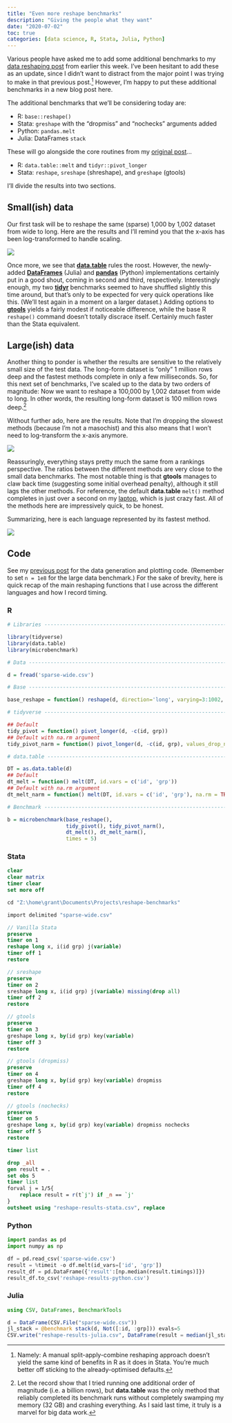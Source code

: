 ```yaml
---
title: "Even more reshape benchmarks"
description: "Giving the people what they want"
date: "2020-07-02"
toc: true
categories: [data science, R, Stata, Julia, Python]
---
```


Various people have asked me to add some additional benchmarks to my [data reshaping post](../reshape-benchmarks/) from earlier this week. I've been hesitant to add these as an update, since I didn't want to distract from the major point I was trying to make in that previous post.[^1] However, I'm happy to put these additional benchmarks in a new blog post here.

The additional benchmarks that we'll be considering today are: 

- R: `base::reshape()`
- Stata: `greshape` with the "dropmiss" and "nochecks" arguments added
- Python: `pandas.melt`
- Julia: DataFrames `stack`

These will go alongside the core routines from my [original post](../reshape-benchmarks/)... 

- R: `data.table::melt` and `tidyr::pivot_longer`
- Stata: `reshape`, `sreshape` (shreshape), and  `greshape` (gtools)

I'll divide the results into two sections.

## Small(ish) data

Our first task will be to reshape the same (sparse) 1,000 by 1,002 dataset from wide to long. Here are the results and I'll remind you that the x-axis has been log-transformed to handle scaling.

![](reshape-benchmarks2-all.png)

Once more, we see that [**data.table**](https://rdatatable.gitlab.io/data.table) rules the roost. However, the newly-added [**DataFrames**](https://juliadata.github.io/DataFrames.jl/stable/) (Julia) and [**pandas**](https://pandas.pydata.org/) (Python) implementations certainly put in a good shout, coming in second and third, respectively. Interestingly enough, my two [**tidyr**](https://tidyr.tidyverse.org/) benchmarks seemed to have shuffled slightly this time around, but that's only to be expected for very quick operations like this. (We'll test again in a moment on a larger dataset.) Adding options to [**gtools**](https://gtools.readthedocs.io/) yields a fairly modest if noticeable difference, while the base R `reshape()` command doesn't totally discrace itself. Certainly much faster than the Stata equivalent.

## Large(ish) data

Another thing to ponder is whether the results are sensitive to the relatively small size of the test data. The long-form dataset is "only" 1 million rows deep and the fastest methods complete in only a few milliseconds. So, for this next set of benchmarks, I've scaled up to the data by two orders of magnitude: Now we want to reshape a 100,000 by 1,002 dataset from wide to long. In other words, the resulting long-form dataset is 100 million rows deep.[^2]

Without further ado, here are the results. Note that I'm dropping the slowest methods (because I'm not a masochist) and this also means that I won't need to log-transform the x-axis anymore.

![](reshape-benchmarks2-big.png)

Reassuringly, everything stays pretty much the same from a rankings perspective. The ratios between the different methods are very close to the small data benchmarks. The most notable thing is that **gtools** manages to claw back time (suggesting some initial overhead penalty), although it still lags the other methods. For reference, the default **data.table** `melt()` method completes in just over a second on my [laptop](https://wiki.archlinux.org/index.php?title=Dell_Precision_5530), which is just crazy fast. All of the methods here are impressively quick, to be honest.

Summarizing, here is each language represented by its fastest method.

![](reshape-benchmarks2-big-fastest.png)

[^1]: Namely: A manual split-apply-combine reshaping approach doesn't yield the same kind of benefits in R as it does in Stata. You're much better off sticking to the already-optimised defaults.

[^2]: Let the record show that I tried running one additional order of magnitude (i.e. a billion rows), but **data.table** was the only method that reliably completed its benchmark runs without completely swamping my memory (32 GB) and crashing everything. As I said last time, it truly is a marvel for big data work.

## Code

See my [previous post](../reshape-benchmarks/) for the data generation and plotting code. (Remember to set `n = 1e8` for the large data benchmark.) For the sake of brevity, here is quick recap of the main reshaping functions that I use across the different languages and how I record timing.

### R

```r
# Libraries ---------------------------------------------------------------

library(tidyverse)
library(data.table)
library(microbenchmark)

# Data --------------------------------------------------------------------

d = fread('sparse-wide.csv')

# Base --------------------------------------------------------------------

base_reshape = function() reshape(d, direction='long', varying=3:1002, sep="")

# tidyverse ---------------------------------------------------------------

## Default
tidy_pivot = function() pivot_longer(d, -c(id, grp))
## Default with na.rm argument
tidy_pivot_narm = function() pivot_longer(d, -c(id, grp), values_drop_na = TRUE)

# data.table --------------------------------------------------------------

DT = as.data.table(d)
## Default
dt_melt = function() melt(DT, id.vars = c('id', 'grp'))
## Default with na.rm argument
dt_melt_narm = function() melt(DT, id.vars = c('id', 'grp'), na.rm = TRUE)

# Benchmark ---------------------------------------------------------------

b = microbenchmark(base_reshape(),
                   tidy_pivot(), tidy_pivot_narm(),
                   dt_melt(), dt_melt_narm(),  
                   times = 5)
```

### Stata

```stata
clear
clear matrix
timer clear
set more off

cd "Z:\home\grant\Documents\Projects\reshape-benchmarks"

import delimited "sparse-wide.csv"

// Vanilla Stata
preserve
timer on 1
reshape long x, i(id grp) j(variable) 
timer off 1
restore

// sreshape
preserve
timer on 2
sreshape long x, i(id grp) j(variable) missing(drop all)
timer off 2
restore

// gtools
preserve
timer on 3
greshape long x, by(id grp) key(variable)
timer off 3
restore

// gtools (dropmiss)
preserve
timer on 4
greshape long x, by(id grp) key(variable) dropmiss
timer off 4
restore

// gtools (nochecks)
preserve
timer on 5
greshape long x, by(id grp) key(variable) dropmiss nochecks
timer off 5
restore

timer list

drop _all
gen result = .
set obs 5
timer list
forval j = 1/5{
	replace result = r(t`j') if _n == `j'
}
outsheet using "reshape-results-stata.csv", replace
```

### Python

```py
import pandas as pd
import numpy as np

df = pd.read_csv('sparse-wide.csv')
result = %timeit -o df.melt(id_vars=['id', 'grp'])
result_df = pd.DataFrame({'result':[np.median(result.timings)]})
result_df.to_csv('reshape-results-python.csv')
```

### Julia

```jl
using CSV, DataFrames, BenchmarkTools

d = DataFrame(CSV.File("sparse-wide.csv"))
jl_stack = @benchmark stack(d, Not([:id, :grp])) evals=5
CSV.write("reshape-results-julia.csv", DataFrame(result = median(jl_stack)))
```
